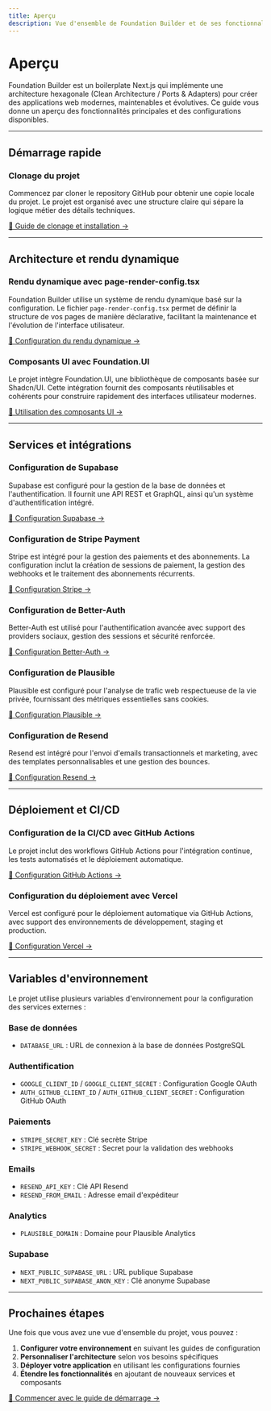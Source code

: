```yaml
---
title: Aperçu
description: Vue d'ensemble de Foundation Builder et de ses fonctionnalités principales
---
```


# Aperçu

Foundation Builder est un boilerplate Next.js qui implémente une architecture hexagonale (Clean Architecture / Ports & Adapters) pour créer des applications web modernes, maintenables et évolutives. Ce guide vous donne un aperçu des fonctionnalités principales et des configurations disponibles.

---

## Démarrage rapide

### Clonage du projet

Commencez par cloner le repository GitHub pour obtenir une copie locale du projet. Le projet est organisé avec une structure claire qui sépare la logique métier des détails techniques.

[📖 Guide de clonage et installation →](/docs/tutorials/getting-started)

---

## Architecture et rendu dynamique

### Rendu dynamique avec page-render-config.tsx

Foundation Builder utilise un système de rendu dynamique basé sur la configuration. Le fichier `page-render-config.tsx` permet de définir la structure de vos pages de manière déclarative, facilitant la maintenance et l'évolution de l'interface utilisateur.

[📖 Configuration du rendu dynamique →](/docs/architecture/dynamic-rendering)

### Composants UI avec Foundation.UI

Le projet intègre Foundation.UI, une bibliothèque de composants basée sur Shadcn/UI. Cette intégration fournit des composants réutilisables et cohérents pour construire rapidement des interfaces utilisateur modernes.

[📖 Utilisation des composants UI →](/docs/components/ui-components)

---

## Services et intégrations

### Configuration de Supabase

Supabase est configuré pour la gestion de la base de données et l'authentification. Il fournit une API REST et GraphQL, ainsi qu'un système d'authentification intégré.

[📖 Configuration Supabase →](/docs/configuration/supabase)

### Configuration de Stripe Payment

Stripe est intégré pour la gestion des paiements et des abonnements. La configuration inclut la création de sessions de paiement, la gestion des webhooks et le traitement des abonnements récurrents.

[📖 Configuration Stripe →](/docs/configuration/stripe)

### Configuration de Better-Auth

Better-Auth est utilisé pour l'authentification avancée avec support des providers sociaux, gestion des sessions et sécurité renforcée.

[📖 Configuration Better-Auth →](/docs/configuration/better-auth)

### Configuration de Plausible

Plausible est configuré pour l'analyse de trafic web respectueuse de la vie privée, fournissant des métriques essentielles sans cookies.

[📖 Configuration Plausible →](/docs/configuration/plausible)

### Configuration de Resend

Resend est intégré pour l'envoi d'emails transactionnels et marketing, avec des templates personnalisables et une gestion des bounces.

[📖 Configuration Resend →](/docs/configuration/resend)

---

## Déploiement et CI/CD

### Configuration de la CI/CD avec GitHub Actions

Le projet inclut des workflows GitHub Actions pour l'intégration continue, les tests automatisés et le déploiement automatique.

[📖 Configuration GitHub Actions →](/docs/deployment/github-actions)

### Configuration du déploiement avec Vercel

Vercel est configuré pour le déploiement automatique via GitHub Actions, avec support des environnements de développement, staging et production.

[📖 Configuration Vercel →](/docs/deployment/vercel)

---

## Variables d'environnement

Le projet utilise plusieurs variables d'environnement pour la configuration des services externes :

### Base de données

- `DATABASE_URL` : URL de connexion à la base de données PostgreSQL

### Authentification

- `GOOGLE_CLIENT_ID` / `GOOGLE_CLIENT_SECRET` : Configuration Google OAuth
- `AUTH_GITHUB_CLIENT_ID` / `AUTH_GITHUB_CLIENT_SECRET` : Configuration GitHub OAuth

### Paiements

- `STRIPE_SECRET_KEY` : Clé secrète Stripe
- `STRIPE_WEBHOOK_SECRET` : Secret pour la validation des webhooks

### Emails

- `RESEND_API_KEY` : Clé API Resend
- `RESEND_FROM_EMAIL` : Adresse email d'expéditeur

### Analytics

- `PLAUSIBLE_DOMAIN` : Domaine pour Plausible Analytics

### Supabase

- `NEXT_PUBLIC_SUPABASE_URL` : URL publique Supabase
- `NEXT_PUBLIC_SUPABASE_ANON_KEY` : Clé anonyme Supabase

---

## Prochaines étapes

Une fois que vous avez une vue d'ensemble du projet, vous pouvez :

1. **Configurer votre environnement** en suivant les guides de configuration
2. **Personnaliser l'architecture** selon vos besoins spécifiques
3. **Déployer votre application** en utilisant les configurations fournies
4. **Étendre les fonctionnalités** en ajoutant de nouveaux services et composants

[🚀 Commencer avec le guide de démarrage →](/docs/tutorials/getting-started)
